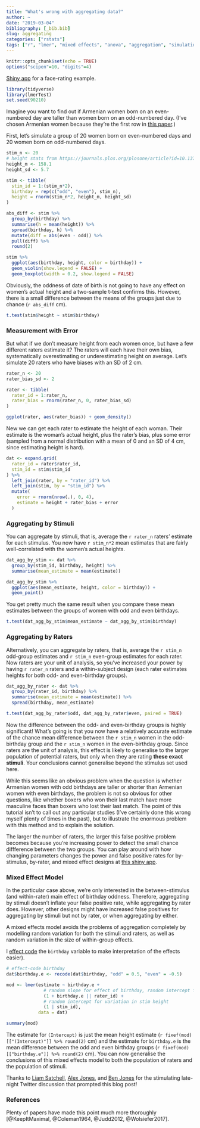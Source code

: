 ```yaml
---
title: "What's wrong with aggregating data?"
author: ~
date: "2019-03-04"
bibliography: [_bib.bib]
slug: aggregating
categories: ["rstats"]
tags: ["r", "lmer", "mixed effects", "anova", "aggregation", "simulation"]
---
```


```r
knitr::opts_chunk$set(echo = TRUE)
options("scipen"=10, "digits"=4)
```

<p class="info">[Shiny app](http://shiny.psy.gla.ac.uk/debruine/anova_vs_lmer/) for a face-rating example.</p>

```r
library(tidyverse)
library(lmerTest)
set.seed(90210)
```

Imagine you want to find out if Armenian women born on an even-numbered day are taller than women born on an odd-numbered day. (I've chosen Armenian women because they're the first row in [this paper](https://doi.org/10.1371/journal.pone.0018962).) 

First, let's simulate a group of 20 women born on even-numbered days and 20 women born on odd-numbered days.

```r
stim_n <- 20
# height stats from https://journals.plos.org/plosone/article?id=10.1371/journal.pone.0018962
height_m <- 158.1
height_sd <- 5.7

stim <- tibble(
  stim_id = 1:(stim_n*2),
  birthday = rep(c("odd", "even"), stim_n),
  height = rnorm(stim_n*2, height_m, height_sd)
)
```

```r
abs_diff <- stim %>%
  group_by(birthday) %>%
  summarise(h = mean(height)) %>%
  spread(birthday, h) %>%
  mutate(diff = abs(even - odd)) %>%
  pull(diff) %>%
  round(2)
```

```r
stim %>%
  ggplot(aes(birthday, height, color = birthday)) + 
  geom_violin(show.legend = FALSE) +
  geom_boxplot(width = 0.2, show.legend = FALSE)
```

Obviously, the oddness of date of birth is not going to have any effect on women's actual height and a two-sample t-test confirms this. However, there is a small difference between the means of the groups just due to chance (`r abs_diff` cm).

```r
t.test(stim$height ~ stim$birthday)
```

### Measurement with Error

But what if we don't measure height from each women once, but have a few different raters estimate it? The raters will each have their own bias, systematically overestimating or underestimating height on average. Let's simulate 20 raters who have biases with an SD of 2 cm. 

```r
rater_n <- 20
rater_bias_sd <- 2

rater <- tibble(
  rater_id = 1:rater_n,
  rater_bias = rnorm(rater_n, 0, rater_bias_sd)
)
```

```r
ggplot(rater, aes(rater_bias)) + geom_density()
```

New we can get each rater to estimate the height of each woman. Their estimate is the woman's actual height, plus the rater's bias, plus some error (sampled from a normal distribution with a mean of 0 and an SD of 4 cm, since estimating height is hard).

```r
dat <- expand.grid(
  rater_id = rater$rater_id,
  stim_id = stim$stim_id
) %>%
  left_join(rater, by = "rater_id") %>%
  left_join(stim, by = "stim_id") %>%
  mutate(
    error = rnorm(nrow(.), 0, 4),
    estimate = height + rater_bias + error
  )
```

### Aggregating by Stimuli

You can aggregate by stimuli, that is, average the `r rater_n` raters' estimate for each stimulus. You now have `r stim_n*2` mean estimates that are fairly well-correlated with the women's actual heights.

```r

dat_agg_by_stim <- dat %>%
  group_by(stim_id, birthday, height) %>%
  summarise(mean_estimate = mean(estimate))
```

```r
dat_agg_by_stim %>%
  ggplot(aes(mean_estimate, height, color = birthday)) + 
  geom_point()
```

You get pretty much the same result when you compare these mean estimates between the groups of women with odd and even birthdays.

```r
t.test(dat_agg_by_stim$mean_estimate ~ dat_agg_by_stim$birthday)
```

### Aggregating by Raters

Alternatively, you can aggregate by raters, that is, average the `r stim_n` odd-group estimates and `r stim_n` even-group estimates for each rater. Now raters are your unit of analysis, so you've increased your power by having `r rater_n` raters and a within-subject design (each rater estimates heights for both odd- and even-birthday groups).

```r
dat_agg_by_rater <- dat %>%
  group_by(rater_id, birthday) %>%
  summarise(mean_estimate = mean(estimate)) %>%
  spread(birthday, mean_estimate)

t.test(dat_agg_by_rater$odd, dat_agg_by_rater$even, paired = TRUE)
```

Now the difference between the odd- and even-birthday groups is highly significant! What's going is that you now have a relatively accurate estimate of the chance mean difference between the `r stim_n` women in the odd-birthday group and the `r stim_n` women in the even-birthday group. Since raters are the unit of analysis, this effect is likely to generalise to the larger population of potential raters, but only when they are rating **these exact stimuli**. Your conclusions cannot generalise beyond the stimulus set used here.

While this seems like an obvious problem when the question is whether Armenian women with odd birthdays are taller or shorter than Armenian women with even birthdays, the problem is not so obvious for other questions, like whether boxers who won their last match have more masculine faces than boxers who lost their last match. The point of this tutorial isn't to call out any particular studies (I've certainly done this wrong myself plenty of times in the past), but to illustrate the enormous problem with this method and to explain the solution.

The larger the number of raters, the larger this false positive problem becomes because you're increasing power to detect the small chance diffference between the two groups. You can play around with how changing parameters changes the power and false positive rates for by-stimulus, by-rater, and mixed effect designs at [this shiny app](http://shiny.psy.gla.ac.uk/debruine/anova_vs_lmer/).


### Mixed Effect Model

In the particular case above, we're only interested in the between-stimulus (and within-rater) main effect of birthday oddness. Therefore, aggregating by stimuli doesn't inflate your false positive rate, while aggregating by rater does. However, other designs might have increased false positives for aggregating by stimuli but not by rater, or when aggregating by either.

A mixed effects model avoids the problems of aggregation completely by modelling random variation for both the stimuli and raters, as well as random variation in the size of within-group effects. 

<p class="info">I [effect code](https://debruine.github.io/posts/coding-schemes/) the `birthday` variable to make interpretation of the effects easier).</p>

```r
# effect-code birthday
dat$birthday.e <- recode(dat$birthday, "odd" = 0.5, "even" = -0.5)

mod <- lmer(estimate ~ birthday.e +
              # random slope for effect of birthday, random intercept for rater bias
              (1 + birthday.e || rater_id) + 
              # random intercept for variation in stim height
              (1 | stim_id), 
            data = dat)

summary(mod)
```


The estimate for `(Intercept)` is just the mean height estimate (`r fixef(mod)[["(Intercept)"]] %>% round(2)` cm) and the estimate for `birthday.e` is the mean difference between the odd and even birthday groups (`r fixef(mod)[["birthday.e"]] %>% round(2)` cm). You can now generalise the conclusions of this mixed effects model to both the population of raters and the population of stimuli.

<p class="info">Thanks to [Liam Satchell](https://twitter.com/lpsatchell), [Alex Jones](https://twitter.com/AlexJonesPhD), and [Ben Jones](https://twitter.com/Ben_C_J) for the stimulating late-night Twitter discussion that prompted this blog post!</p>

### References

Plenty of papers have made this point much more thoroughly [@KeepItMaximal, @Coleman1964, @Judd2012, @Wolsiefer2017]. 


